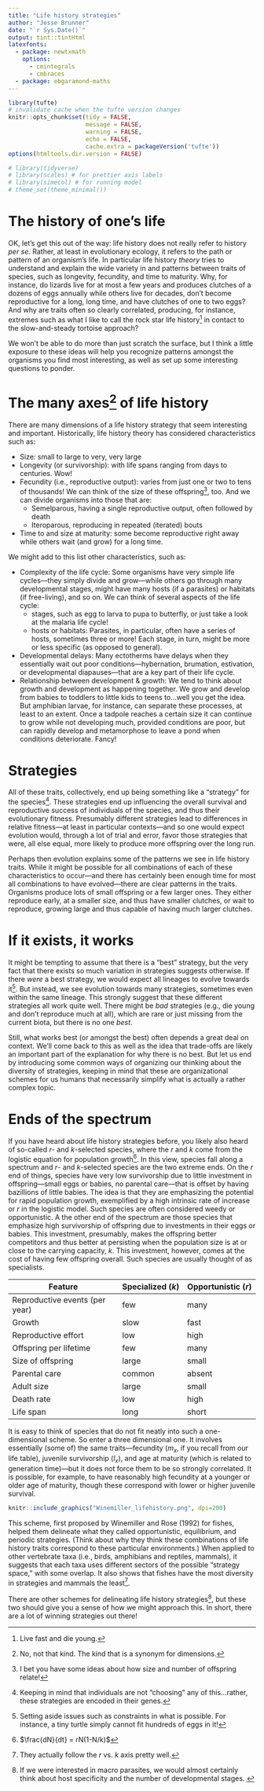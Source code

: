 ```yaml
---
title: "Life history strategies"
author: "Jesse Brunner"
date: "`r Sys.Date()`"
output: tint::tintHtml
latexfonts:
  - package: newtxmath
    options: 
      - cmintegrals
      - cmbraces
  - package: ebgaramond-maths
---
```


```r
library(tufte)
# invalidate cache when the tufte version changes
knitr::opts_chunk$set(tidy = FALSE, 
                      message = FALSE, 
                      warning = FALSE,
                      echo = FALSE,
                      cache.extra = packageVersion('tufte'))
options(htmltools.dir.version = FALSE)
```

```r
# library(tidyverse)
# library(scales) # for prettier axis labels
# library(simecol) # for running model 
# theme_set(theme_minimal())
```

# The history of one's life

OK, let's get this out of the way: life history does not really refer to history _per se_. Rather, at least in evolutionary ecology, it refers to the path or pattern of an organism's life. In particular life history _theory_ tries to understand and explain the wide variety in and patterns between traits of species, such as longevity, fecundity, and time to maturity. Why, for instance, do lizards live for at most a few years and produces clutches of a dozens of eggs annually while others live for decades, don't become reproductive for a long, long time, and have clutches of one to two eggs?  And why are traits often so clearly correlated, producing, for instance, extremes such as what I like to call the rock star life history^[Live fast and die young.] in contact to the slow-and-steady tortoise approach? 

We won't be able to do more than just scratch the surface, but I think a little exposure to these ideas will help you recognize patterns amongst the organisms you find most interesting, as well as set up some interesting questions to ponder.

# The many axes^[No, not that kind. The kind that is a synonym for dimensions.] of life history

There are many dimensions of a life history strategy that seem interesting and important. Historically, life history theory has considered characteristics such as:

*  Size: small to large to very, very large
*  Longevity (or survivorship): with life spans ranging from days to centuries. Wow!
*  Fecundity (i.e., reproductive output): varies from just one or two to tens of thousands! We can think of the size of these offspring^[I bet you have some ideas about how size and number of offspring relate!], too. And we can  divide organisms into those that are:
	* Semelparous, having a single reproductive output, often followed by death
	* Iteroparous, reproducing in repeated (iterated) bouts
*  Time to and size at maturity: some become reproductive right away while others wait (and grow) for a long time.

We might add to this list other characteristics, such as: 

*  Complexity of the life cycle: Some organisms have very simple life cycles---they simply divide and grow---while others go through many developmental stages, might have many hosts (if a parasites) or habitats (if free-living), and so on. We can think of several aspects of the life cycle:
	* stages, such as egg to larva to pupa to butterfly, or just take a look at the malaria life cycle!
	* hosts or habitats: Parasites, in particular, often have a series of hosts, sometimes three or more! Each stage, in turn, might be more or less specific (as opposed to general).  
*  Developmental delays: Many ectotherms have delays when they essentially wait out poor conditions---hybernation, brumation, estivation, or developmental diapauses---that are a key part of their life cycle.
*  Relationship between development & growth: We tend to think about growth and development as happening together. We grow and develop from babies to toddlers to little kids to teens to...well you get the idea. But amphibian larvae, for instance, can separate these processes, at least to an extent. Once a tadpole reaches a certain size it can continue to grow while not developing much, provided conditions are poor, but can rapidly develop and metamorphose to leave a pond when conditions deteriorate. Fancy!

# Strategies

All of these traits, collectively, end up being something like a "strategy" for the species^[Keeping in mind that individuals are not "choosing" any of this...rather, these strategies are encoded in their genes.]. These strategies end up influencing the overall survival and reproductive success of individuals of the species, and thus their evolutionary fitness.  Presumably different strategies lead to differences in relative fitness---at least in particular contexts---and so one would expect evolution would, through a lot of trial and error, favor those strategies that were, all else equal, more likely to produce more offspring over the long run.  

Perhaps then evolution explains some of the patterns we see in life history traits. While it might be possible for all combinations of each of these characteristics to occur---and there has certainly been enough time for most all combinations to have evolved---there are clear patterns in the traits. Organisms produce lots of small offspring or a few larger ones. They either reproduce early, at a smaller size, and thus have smaller clutches, or wait to reproduce, growing large and thus capable of having much larger clutches. 


# If it exists, it works
It might be tempting to assume that there is a "best" strategy, but the very fact that there exists so much variation in strategies suggests otherwise. If there _were_ a best strategy, we would expect all lineages to evolve towards it^[Setting aside issues such as constraints in what is possible. For instance, a tiny turtle simply cannot fit hundreds of eggs in it!]. But instead, we see evolution towards many strategies, sometimes even within the same lineage. This strongly suggest that these different strategies all work quite well. There might be _bad_ strategies (e.g., die young and don't reproduce much at all), which are rare or just missing from the current biota, but there is no one _best_.

Still, what works best (or amongst the best) often depends a great deal on context. We'll come back to this as well as the idea that trade-offs are likely an important part of the explanation for why there is no best.  But let us end by introducing some common ways of organizing our thinking about the diversity of strategies, keeping in mind that these are organizational schemes for us humans that necessarily simplify what is actually a rather complex topic.

# Ends of the spectrum

If you have heard about life history strategies before, you likely also heard of so-called $r$- and $k$-selected species, where the $r$ and $k$ come from the logistic equation for population growth^[$\frac{dN}{dt} = rN(1-N/k)$].  In this view, species fall along a spectrum and $r$- and $k$-selected species are the two extreme ends. On the $r$ end of things, species have very low survivorship due to little investment in offspring---small eggs or babies, no parental care---that is offset by having bazillions of little babies. The idea is that they are emphasizing the potential for rapid population growth, exemplified by a high intrinsic rate of increase or $r$ in the logistic model. Such species are often considered weedy or opportunistic. A the other end of the spectrum are those species that emphasize high survivorship of offspring due to investments in their eggs or babies. This investment, presumably, makes the offspring better competitors and thus better at persisting when the population size is at or close to the carrying capacity, $k$. This investment, however, comes at the cost of having few offspring overall. Such species are usually thought of as specialists. 

| Feature                        | Specialized ($k$) | Opportunistic ($r$) |
|--------------------------------|-------------------|---------------------|
| Reproductive events (per year) | few               | many                |
| Growth                         | slow              | fast                |
| Reproductive effort            | low               | high                |
| Offspring per lifetime         | few               | many                |
| Size of offspring              | large             | small               |
| Parental care                  | common            | absent              |
| Adult size                     | large             | small               |
| Death rate                     | low               | high                |
| Life span                      | long              | short               |

It is easy to think of species that do not fit neatly into such a one-dimensional scheme. So enter a three dimensional one.  It involves essentially (some of) the same traits---fecundity ($m_x$, if you recall from our life table), juvenile survivorship ($l_x$), and age at maturity (which is related to generation time)---but it does not force them to be so strongly correlated. It is possible, for example, to have reasonably high fecundity at a younger or older age of maturity, though these correspond with lower or higher juvenile survival. 

```r

knitr::include_graphics("Winemiller_lifehistory.png", dpi=200)
```


This scheme, first proposed by Winemiller and Rose (1992) for fishes, helped them delineate what they called opportunistic, equilibrium, and periodic strategies. (Think about why they think these combinations of life history traits correspond to these particular environments.) When applied to other vertebrate taxa (i.e., birds, amphibians and reptiles, mammals), it suggests that each taxa uses different sectors of the possible "strategy space," with some overlap. It also shows that fishes have the most diversity in strategies and mammals the least^[They actually follow the $r$ vs. $k$ axis pretty well.].

There are other schemes for delineating  life history strategies^[If we were interested in macro parasites, we would almost certainly think about host specificity and the number of developmental stages. ], but these two should give you a sense of how we might approach this. In short, there are a lot of winning strategies out there!